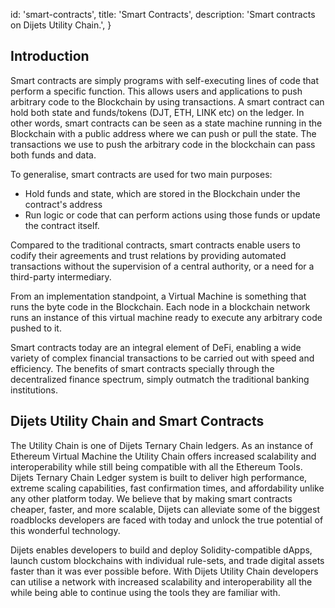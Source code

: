 
  id: 'smart-contracts',
  title: 'Smart Contracts',
  description: 'Smart contracts on Dijets Utility Chain.',
}

## Introduction

Smart contracts are simply programs with self-executing lines of code that perform a specific function. This allows users and applications to push arbitrary code to the Blockchain by using transactions. A smart contract can hold both state and funds/tokens (DJT, ETH, LINK etc) on the ledger. In other words, smart contracts can be seen as a state machine running in the Blockchain with a public address where we can push or pull the state. The transactions we use to push the arbitrary code in the blockchain can pass both funds and data.

To generalise, smart contracts are used for two main purposes:

- Hold funds and state, which are stored in the Blockchain under the contract's address
- Run logic or code that can perform actions using those funds or update the contract itself.

Compared to the traditional contracts, 
smart contracts enable users to codify their agreements and trust relations by providing automated transactions without the supervision of a central authority,
or a need for a third-party intermediary.

From an implementation standpoint, a Virtual Machine is something that runs the byte code in the Blockchain. Each node in a blockchain network runs an instance of this virtual machine ready to execute any arbitrary code pushed to it.

Smart contracts today are an integral element of DeFi, enabling a wide variety of complex financial transactions to be carried out with speed and efficiency.
The benefits of smart contracts specially through the decentralized finance spectrum, simply outmatch the traditional banking institutions.


## Dijets Utility Chain and Smart Contracts

The Utility Chain is one of Dijets Ternary Chain ledgers. As an instance of Ethereum Virtual Machine the Utility Chain offers increased scalability and interoperability while still being compatible with
all the Ethereum Tools. Dijets Ternary Chain Ledger system is built to deliver high performance, extreme scaling capabilities, fast confirmation times, and affordability
unlike any other platform today. We believe that by making smart contracts cheaper, faster, and more scalable, Dijets can alleviate some of the biggest roadblocks
developers are faced with today and unlock the true potential of this wonderful technology.

Dijets enables developers to build and deploy Solidity-compatible dApps, launch custom blockchains with individual rule-sets, and trade digital assets faster than it was ever
possible before. With Dijets Utility Chain developers can utilise a network with increased scalability and interoperability all the while being able to continue using the tools they are familiar with.

